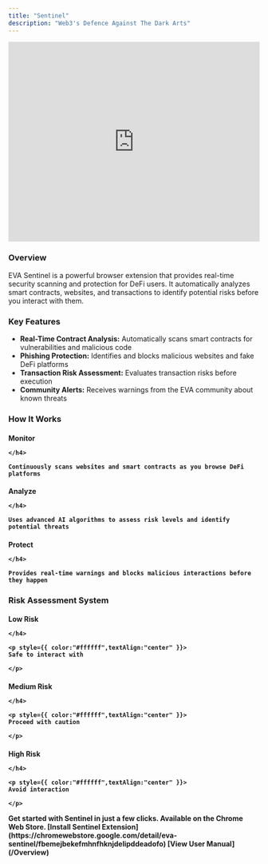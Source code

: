 ```yaml
---
title: "Sentinel"
description: "Web3's Defence Against The Dark Arts"
---
```


<div style={{ margin: "2rem 0", borderRadius: "12px", overflow: "hidden" }}>
  <iframe
    width="100%"
    height="400"
    src="https://www.youtube.com/embed/kmOMOatR2Q4"
    title="EVA AI Video"
    frameBorder="0"
    allow="accelerometer; autoplay; clipboard-write; encrypted-media; gyroscope; picture-in-picture"
    allowFullScreen
  ></iframe>
</div>


<h3 style={{ color:"#ffffff" }}>
Overview

</h3>

EVA Sentinel is a powerful browser extension that provides real-time security scanning and protection for DeFi users. It automatically analyzes smart contracts, websites, and transactions to identify potential risks before you interact with them.

<h3 style={{ color:"#ffffff" }}>
Key Features

</h3>

- **Real-Time Contract Analysis:** Automatically scans smart contracts for vulnerabilities and malicious code
- **Phishing Protection:** Identifies and blocks malicious websites and fake DeFi platforms
- **Transaction Risk Assessment:** Evaluates transaction risks before execution
- **Community Alerts:** Receives warnings from the EVA community about known threats

<h3 style={{ color:"#ffffff" }}>
How It Works

</h3>

<Columns cols={3}>
  <Card>
    <h4 style={{ color:"#f7941d" }}>
    Monitor

    </h4>

    Continuously scans websites and smart contracts as you browse DeFi platforms
  </Card>
  <Card>
    <h4 style={{ color:"#f7941d" }}>
    Analyze

    </h4>

    Uses advanced AI algorithms to assess risk levels and identify potential threats
  </Card>
  <Card>
    <h4 style={{ color:"#f7941d" }}>
    Protect

    </h4>

    Provides real-time warnings and blocks malicious interactions before they happen
  </Card>
</Columns>

<h3 style={{ color:"#ffffff" }}>
Risk Assessment System

</h3>

<Columns cols={3}>
  <Card>
    <h4 style={{ color:"#008000",textAlign:"center" }}>
    Low Risk

    </h4>

    <p style={{ color:"#ffffff",textAlign:"center" }}>
    Safe to interact with

    </p>
  </Card>
  <Card>
    <h4 style={{ color:"#ffa70b",textAlign:"center" }}>
    Medium Risk

    </h4>

    <p style={{ color:"#ffffff",textAlign:"center" }}>
    Proceed with caution

    </p>
  </Card>
  <Card>
    <h4 style={{ color:"#ff0000",textAlign:"center" }}>
    High Risk

    </h4>

    <p style={{ color:"#ffffff",textAlign:"center" }}>
    Avoid interaction

    </p>
  </Card>
</Columns>

<Card title="Installation">
  Get started with Sentinel in just a few clicks. Available on the Chrome Web Store.

  <Columns cols={2}>
    <Note>
      [Install Sentinel Extension](https://chromewebstore.google.com/detail/eva-sentinel/fbemejbekefmhnfhknjdelipddeadofo)
    </Note>
    <Tip>
      [View User Manual](/Overview)
    </Tip>
  </Columns>
</Card>
